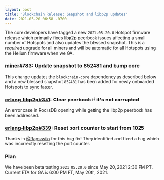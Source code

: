 ```yaml
---
layout: post
title: 'Blockchain Release: Snapshot and libp2p updates'
date: 2021-05-20 06:58 -0700
---
```


The core developers have tagged a new `2021.05.20.0` Hotspot firmware release which primarily fixes
libp2p peerbook issues affecting a small number of Hotspots and also updates the blessed snapshot.
This is a _required_ upgrade for all miners and will be automatic for all Hotspots using the Helium
firmware when we GA.

### [miner#783](https://github.com/helium/miner/pull/781): Update snapshot to 852481 and bump core

This change updates the `blockchain-core` dependency as described below and a new blessed snapshot
`852481` has been added for newly onboarded Hotspots to sync faster.

### [erlang-libp2p#341](https://github.com/helium/erlang-libp2p/pull/341): Clear peerbook if it's not corrupted

An error case in RocksDB opening while getting the libp2p peerbook has been addressed.

### [erlang-libp2p#339](https://github.com/helium/erlang-libp2p/pull/339): Reset port counter to start from 1025

Thanks to [@Rapsssito](https://github.com/Rapsssito) for this bug fix! They identified and fixed a
bug which was incorrectly resetting the port counter.

### Plan

We have been beta testing `2021.05.20.0` since May 20, 2021 2:30 PM PT. Current ETA for GA is 6:00
PM PT, May 20th, 2021.
